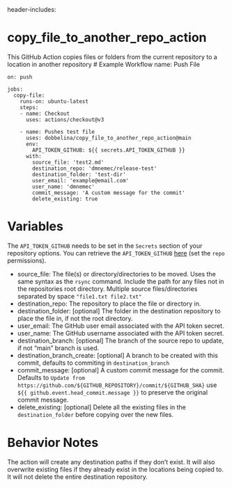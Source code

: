 header-includes: \usepackage{xcolor}
# copy_file_to_another_repo_action
This GitHub Action copies files or folders from the current repository to a location in another repository
\textcolor{green}{Text is green!}
# Example Workflow
    name: Push File

    on: push

    jobs:
      copy-file:
        runs-on: ubuntu-latest
        steps:
        - name: Checkout
          uses: actions/checkout@v3

        - name: Pushes test file
          uses: dobbelina/copy_file_to_another_repo_action@main
          env:
            API_TOKEN_GITHUB: ${{ secrets.API_TOKEN_GITHUB }}
          with:
            source_file: 'test2.md'
            destination_repo: 'dmnemec/release-test'
            destination_folder: 'test-dir'
            user_email: 'example@email.com'
            user_name: 'dmnemec'
            commit_message: 'A custom message for the commit'
            delete_existing: true

# Variables

The `API_TOKEN_GITHUB` needs to be set in the `Secrets` section of your repository options. You can retrieve the `API_TOKEN_GITHUB` [here](https://github.com/settings/tokens) (set the `repo` permissions).

* source_file: The file(s) or directory/directories to be moved. Uses the same syntax as the `rsync` command. Include the path for any files not in the repositories root directory. Multiple source files/directories separated by space `"file1.txt file2.txt"`
* destination_repo: The repository to place the file or directory in.
* destination_folder: [optional] The folder in the destination repository to place the file in, if not the root directory.
* user_email: The GitHub user email associated with the API token secret.
* user_name: The GitHub username associated with the API token secret.
* destination_branch: [optional] The branch of the source repo to update, if not "main" branch is used.
* destination_branch_create: [optional] A branch to be created with this commit, defaults to commiting in `destination_branch`
* commit_message: [optional] A custom commit message for the commit. Defaults to `Update from https://github.com/${GITHUB_REPOSITORY}/commit/${GITHUB_SHA}` 
 use `${{ github.event.head_commit.message }}` to preserve the original commit message.
* delete_existing: [optional] Delete all the existing files in the `destination_folder` before copying over the new files.

# Behavior Notes
The action will create any destination paths if they don't exist. It will also overwrite existing files if they already exist in the locations being copied to. It will not delete the entire destination repository.
